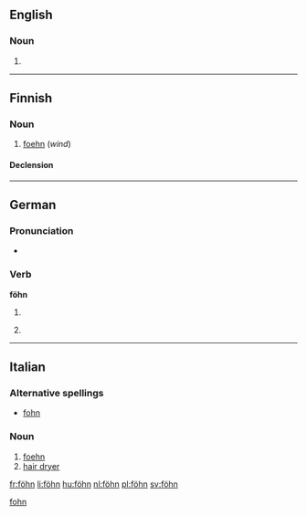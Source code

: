 {{also|Föhn}}
==English==

===Noun===
{{en-noun}}

# {{alternative spelling of|foehn}}

----

==Finnish==

===Noun===
{{infl|fi|noun}}

# [[foehn]] (''wind'')

====Declension====
{{fi-decl-risti|föhn|||ä}}

----

==German==

===Pronunciation===
* {{IPA|/føːn/|lang=de}}

===Verb===
'''föhn'''

# {{de-verb form of|föhnen|i|s}}
# {{informal}} {{de-verb form of|föhnen|1|s|g}}

----

==Italian==

===Alternative spellings===
* [[fohn]]

===Noun===
{{infl|it|noun}} {{m|inv}}

# [[foehn]]
# [[hair dryer]]

[[Category:Italian words spelled with diacritics|fohn]]

[[fr:föhn]]
[[li:föhn]]
[[hu:föhn]]
[[nl:föhn]]
[[pl:föhn]]
[[sv:föhn]]